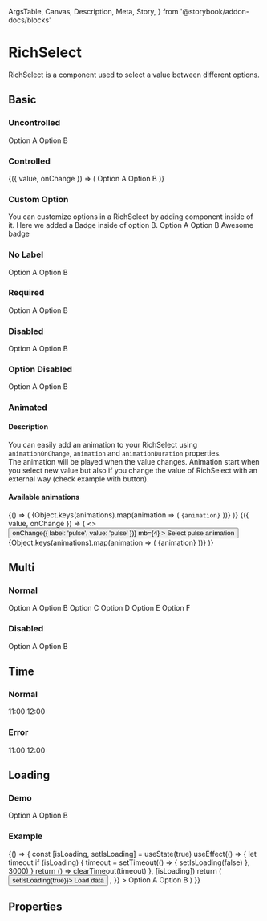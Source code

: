   ArgsTable,
  Canvas,
  Description,
  Meta,
  Story,
} from '@storybook/addon-docs/blocks'

<Meta title="Components/RichSelect" component={RichSelect} />

# RichSelect

<Description>
  RichSelect is a component used to select a value between different options.
</Description>

## Basic

### Uncontrolled

<Canvas>
  <Story name="Uncontrolled" height="175px">
    <Box m={2}>
      <RichSelect name="uncontrolled">
        <RichSelect.Option value="a">Option A</RichSelect.Option>
        <RichSelect.Option value="b">Option B</RichSelect.Option>
      </RichSelect>
    </Box>
  </Story>
</Canvas>

### Controlled

<Canvas>
  <Story name="Controlled" height="175px">
    <Box m={2}>
      <ControlValue value="">
        {({ value, onChange }) => (
          <RichSelect name="controlled" value={value} onChange={onChange}>
            <RichSelect.Option value="a">Option A</RichSelect.Option>
            <RichSelect.Option value="b">Option B</RichSelect.Option>
          </RichSelect>
        )}
      </ControlValue>
    </Box>
  </Story>
</Canvas>

### Custom Option

<Description>
  You can customize options in a RichSelect by adding component inside of it.
  Here we added a Badge inside of option B.
</Description>

<Canvas>
  <Story name="Custom Option" height="175px">
    <Box m={2}>
      <RichSelect name="disabled">
        <RichSelect.Option value="a">Option A</RichSelect.Option>
        <RichSelect.Option value="b">
          <Box display="flex" alignItems="center">
            Option B
            <Badge size="rounded" ml={1}>
              Awesome badge
            </Badge>
          </Box>
        </RichSelect.Option>
      </RichSelect>
    </Box>
  </Story>
</Canvas>

### No Label

<Canvas>
  <Story name="No Label" height="175px">
    <Box m={2}>
      <RichSelect name="label" noTopLabel>
        <RichSelect.Option value="a">Option A</RichSelect.Option>
        <RichSelect.Option value="b">Option B</RichSelect.Option>
      </RichSelect>
    </Box>
  </Story>
</Canvas>

### Required

<Canvas>
  <Story name="Required" height="175px">
    <Box m={2}>
      <RichSelect name="required" required>
        <RichSelect.Option value="a">Option A</RichSelect.Option>
        <RichSelect.Option value="b">Option B</RichSelect.Option>
      </RichSelect>
    </Box>
  </Story>
</Canvas>

### Disabled

<Canvas>
  <Story name="Disabled" height="100px">
    <Box m={2}>
      <RichSelect name="disabled" disabled value="a">
        <RichSelect.Option value="a">Option A</RichSelect.Option>
        <RichSelect.Option value="b">Option B</RichSelect.Option>
      </RichSelect>
    </Box>
  </Story>
</Canvas>

### Option Disabled

<Canvas>
  <Story name="Option Disabled" height="175px">
    <Box m={2}>
      <RichSelect name="option-disabled">
        <RichSelect.Option value="a">Option A</RichSelect.Option>
        <RichSelect.Option value="b" disabled>
          Option B
        </RichSelect.Option>
      </RichSelect>
    </Box>
  </Story>
</Canvas>

### Animated

#### Description

You can easily add an animation to your RichSelect using `animationOnChange`, `animation` and `animationDuration` properties.<br/>
The animation will be played when the value changes. Animation start when you select new value but also if you change the value
of RichSelect with an external way (check example with button).

#### Available animations

<ControlValue>
  {() => (
    <Box>
      {Object.keys(animations).map(animation => (
        <code key={animation}>{animation}</code>
      ))}
    </Box>
  )}
</ControlValue>

<Canvas>
  <Story name="Animated" height="400px">
    <Box mx={8} my={2}>
      <ControlValue value="">
        {({ value, onChange }) => (
          <>
            <Button
              onClick={() => onChange({ label: 'pulse', value: 'pulse' })}
              mb={4}
            >
              Select pulse animation
            </Button>
            <RichSelect
              name="animated"
              animationOnChange
              animation={value.value}
              animationDuration={1000}
              value={value}
              onChange={onChange}
            >
              {Object.keys(animations).map(animation => (
                <RichSelect.Option key={animation} value={animation}>
                  {animation}
                </RichSelect.Option>
              ))}
            </RichSelect>
          </>
        )}
      </ControlValue>
    </Box>
  </Story>
</Canvas>

## Multi

### Normal

<Canvas>
  <Story name="Multi" height="300px">
    <Box m={2}>
      <RichSelect name="multi" isMulti>
        <RichSelect.Option value="a">Option A</RichSelect.Option>
        <RichSelect.Option value="b">Option B</RichSelect.Option>
        <RichSelect.Option value="c">Option C</RichSelect.Option>
        <RichSelect.Option value="d">Option D</RichSelect.Option>
        <RichSelect.Option value="e">Option E</RichSelect.Option>
        <RichSelect.Option value="f">Option F</RichSelect.Option>
      </RichSelect>
    </Box>
  </Story>
</Canvas>

### Disabled

<Canvas>
  <Story name="Multi Disabled" height="100px">
    <Box m={2}>
      <RichSelect
        name="multi-disabled"
        value={{ label: 'Option A', value: 'a' }}
        isMulti
        disabled
      >
        <RichSelect.Option value="a">Option A</RichSelect.Option>
        <RichSelect.Option value="b">Option B</RichSelect.Option>
      </RichSelect>
    </Box>
  </Story>
</Canvas>

## Time

### Normal

<Canvas>
  <Story name="Time" height="175px">
    <Box m={2}>
      <RichSelect name="time" time>
        <RichSelect.Option value="11">11:00</RichSelect.Option>
        <RichSelect.Option value="12">12:00</RichSelect.Option>
      </RichSelect>
    </Box>
  </Story>
</Canvas>

### Error

<Canvas>
  <Story name="Time Error" height="175px">
    <Box m={2}>
      <RichSelect name="time-error" time error>
        <RichSelect.Option value="11">11:00</RichSelect.Option>
        <RichSelect.Option value="12">12:00</RichSelect.Option>
      </RichSelect>
    </Box>
  </Story>
</Canvas>

## Loading

### Demo

<Canvas>
  <Story name="Demo Loading" height="175px">
    <Box>
      <RichSelect name="loading" isLoading>
        <RichSelect.Option value="a">Option A</RichSelect.Option>
        <RichSelect.Option value="b">Option B</RichSelect.Option>
      </RichSelect>
    </Box>
  </Story>
</Canvas>

### Example

<Canvas>
  <Story name="Exemple with custom LoadingIndicator" height="175px">
    {() => {
      const [isLoading, setIsLoading] = useState(true)
      useEffect(() => {
        let timeout
        if (isLoading) {
          timeout = setTimeout(() => {
            setIsLoading(false)
          }, 3000)
        }
        return () => clearTimeout(timeout)
      }, [isLoading])
      return (
        <Box>
          <Button size="small" mb={2} onClick={() => setIsLoading(true)}>
            Load data
          </Button>
          <RichSelect
            name="exemple"
            isLoading={isLoading}
            customComponents={{
              LoadingIndicator: () => <ActivityIndicator size={24} />,
            }}
          >
            <RichSelect.Option value="a">Option A</RichSelect.Option>
            <RichSelect.Option value="b">Option B</RichSelect.Option>
          </RichSelect>
        </Box>
      )
    }}
  </Story>
</Canvas>

## Properties

<ArgsTable of={RichSelect} />
